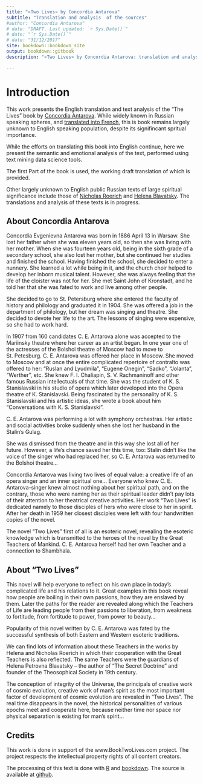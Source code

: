 ```yaml
--- 
title: "«Two Lives» by Concordia Antarova"
subtitle: "Translation and analysis  of the sources"
#author: "Concordia Antarova"
# date: "DRAFT. Last updated: `r Sys.Date()`"
# date: "`r Sys.Date()`"
# date: "31/12/2017"
site: bookdown::bookdown_site
output: bookdown::gitbook
description: "«Two Lives» by Concordia Antarova: translation and analysis by Dmitry Gorodnichy"

---
```


<!-- <img alt="« Shri Jobim »" border="1" height="500" src="images/cover-book-ShriJobim.jpg"  /> <br> -->

<!-- DLQ EPUB -->



# Introduction {-}


This work
presents the English translation and text analysis of 
the "The Lives" book by [Concordia  Antarova](https://en.wikipedia.org/wiki/Concordia_Antarova). 
While widely known in Russian speaking spheres, and   [translated into French](http://www.editions3m.com/livre.php?ID=23), this is book remains largely unknown to English speaking population, despite its signifincant spritual importance.


While the efforts on translating this book into English continue,  here we present 
the semantic and emotional analysis of the text, performed using   text mining data science tools.

The first Part of the book is used, the working draft translation of which is provided. 

Other largely unknown to English public Russian texts of large spiritual significance include those  of [Nicholas Roerich](Nicholas Roerich) and [Helena Blavatsky](https://en.wikipedia.org/wiki/Helena_Blavatsky). The translations and analysis of these texts is in progress.





## About Concordia  Antarova {-}

Concordia Evgenievna Antarova was born in 1886 April 13 in Warsaw. She lost her father
when she was eleven years old, so then she was living with her mother. When she was fourteen years old,
being in the sixth grade of a secondary school, she also lost her mother, but she continued her studies and
finished the school. Having finished the school, she decided to enter a nunnery. She learned a lot while
being in it, and the church choir helped to develop her inborn musical talent. However, she was always
feeling that the life of the cloister was not for her. She met Saint John of Kronstadt, and he told her that she
was fated to work and live among other people.

She decided to go to St. Petersburg where she entered the faculty of history and philology
and graduated it in 1904. She was offered a job in the department of philology, but her dream was singing
and theatre. She decided to devote her life to the art. The lessons of singing were expensive, so she had to
work hard.

In 1907 from 160 candidates C. E. Antarova alone was accepted to the Mariinsky theatre
where her career as an artist began. In one year one of the actresses of the Bolshoi theatre of Moscow had
to move to St. Petesburg. C. E. Antarova was offered her place in Moscow. She moved to Moscow and at
once the entire complicated repertoire of contralto was offered to her: “Ruslan and Lyudmila”, “Eugene
Onegin”, “Sadko”, “Jolanta”, “Werther”, etc. She knew F. I. Chaliapin, S. V. Rachmaninoff and other famous
Russian intellectuals of that time. She was the student of K. S. Stanislavski in his studio of opera which later
developed into the Opera theatre of K. Stanislavski. Being fascinated by the personality of K. S. Stanislavski
and his artistic ideas, she wrote a book about him “Conversations with K. S. Stanislavski”.

C. E. Antarova was performing a lot with symphony orchestras. Her artistic and social
activities broke suddenly when she lost her husband in the Stalin’s Gulag.

She was dismissed from the theatre and in this way she lost all of her future. However, a
life’s chance saved her this time, too: Stalin didn’t like the voice of the singer who had replaced her, so C. E.
Antarova was returned to the Bolshoi theatre...

Concordia Antarova was living two lives of equal value: a creative life of an opera singer and
an inner spiritual one... Everyone who knew C. E. Antarova-singer knew almost nothing about her spiritual
path, and on the contrary, those who were naming her as their spiritual leader didn’t pay lots of their
attention to her theatrical creative activities. Her work “Two Lives” is dedicated namely to those disciples of
hers who were close to her in spirit. After her death in 1959 her closest disciples were left with four
handwritten copies of the novel.

The novel “Two Lives” first of all is an esoteric novel, revealing the esoteric knowledge which
is transmitted to the heroes of the novel by the Great Teachers of Mankind. C. E. Antarova herself had her
own Teacher and a connection to Shambhala.


## About “Two Lives” {-}

This novel will help everyone to reflect on his own place in today’s complicated life and his
relations to it. Great examples in this book reveal how people are boiling in their own passions, how they
are enslaved by them. Later the paths for the reader are revealed along which the Teachers of Life are
leading people from their passions to liberation, from weakness to fortitude, from fortitude to power, from
power to beauty...

Popularity of this novel written by C. E. Antarova was fated by the successful synthesis of
both Eastern and Western esoteric traditions.

We can find lots of information about these Teachers in the works by Helena and Nicholas
Roerich in which their cooperation with the Great Teachers is also reflected. The same Teachers were the
guardians of Helena Petrovna Blavatsky – the author of “The Secret Doctrine” and founder of the
Theosophical Society in 19th century.

The conception of integrity of the Universe, the principals of creative work of cosmic
evolution, creative work of man’s spirit as the most important factor of development of cosmic evolution
are revealed in “Two Lives”. The real time disappears in the novel, the historical personalities of various
epochs meet and cooperate here, because neither time nor space nor physical separation is existing for
man’s spirit...



## Credits {-}

This work is done in support of the  www.BookTwoLives.com project. The project respects the intellectual property rights of all content creators. 


The processing of this text is done with 
 [R](https://www.rstudio.com/) and [bookdown](https://bookdown.org/). 
 The source is available at [github](https://github.com/gorodnichy/two-lives-book).



